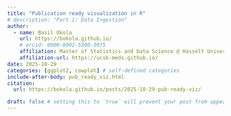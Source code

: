 ```yaml
---
title: "Publication ready visualization in R"
# description: "Part 1: Data Ingestion"
author:
  - name: Basil Okola
    url: https://bokola.github.io/
    # orcid: 0000-0002-5300-3075
    affiliation: Master of Statistics and Data Science @ Hasselt University
    affiliation-url: https://ucsb-meds.github.io/ 
date: 2025-10-29
categories: [ggplot2, cowplot] # self-defined categories
include-after-body: pub_ready_viz.html
citation: 
  url: https://bokola.github.io/posts/2025-10-29-pub-ready-viz/ 

draft: false # setting this to `true` will prevent your post from appearing on your listing page until you're ready!
---
```

